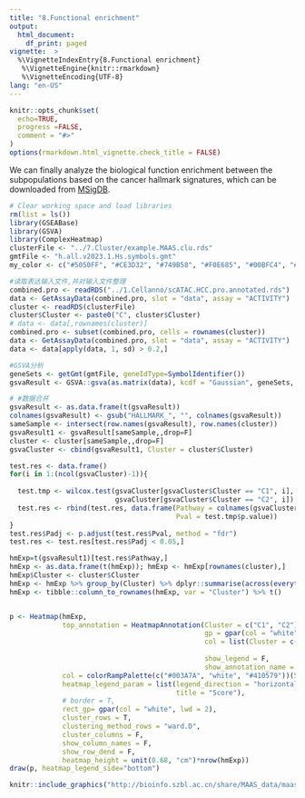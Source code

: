```yaml
---
title: "8.Functional enrichment"
output:
  html_document:
    df_print: paged
vignette:  >
  %\VignetteIndexEntry{8.Functional enrichment} 
   %\VignetteEngine{knitr::rmarkdown}
   %\VignetteEncoding{UTF-8}
lang: "en-US"
---
```


```r
knitr::opts_chunk$set(
  echo=TRUE,
  progress =FALSE,
  comment = "#>"
)
options(rmarkdown.html_vignette.check_title = FALSE)
```

We can finally analyze the biological function enrichment between the subpopulations based on the cancer hallmark signatures, which can be downloaded from [MSigDB](https://www.gsea-msigdb.org/gsea/msigdb/). 

```r
# Clear working space and load libraries
rm(list = ls())
library(GSEABase)
library(GSVA)
library(ComplexHeatmap)
clusterFile <- "../7.Cluster/example.MAAS.clu.rds"
gmtFile <- "h.all.v2023.1.Hs.symbols.gmt"
my_color <- c("#5050FF", "#CE3D32", "#749B58", "#F0E685", "#00BFC4", "#B79F00", "#00BA38")
```

```r
#读取表达输入文件,并对输入文件整理
combined.pro <- readRDS("../1.Cellanno/scATAC.HCC.pro.annotated.rds")
data <- GetAssayData(combined.pro, slot = "data", assay = "ACTIVITY")
cluster <- readRDS(clusterFile)
cluster$Cluster <- paste0("C", cluster$Cluster)
# data <- data[,rownames(cluster)]
combined.pro <- subset(combined.pro, cells = rownames(cluster))
data <- GetAssayData(combined.pro, slot = "data", assay = "ACTIVITY")
data <- data[apply(data, 1, sd) > 0.2,]

#GSVA分析
geneSets <- getGmt(gmtFile, geneIdType=SymbolIdentifier())
gsvaResult <- GSVA::gsva(as.matrix(data), kcdf = "Gaussian", geneSets, min.sz = 5, verbose = T, parallel.sz = 50)

# #数据合并
gsvaResult <- as.data.frame(t(gsvaResult))
colnames(gsvaResult) <- gsub("HALLMARK_", "", colnames(gsvaResult))
sameSample <- intersect(row.names(gsvaResult), row.names(cluster))
gsvaResult1 <- gsvaResult[sameSample,,drop=F]
cluster <- cluster[sameSample,,drop=F]
gsvaCluster <- cbind(gsvaResult1, Cluster = cluster$Cluster)

test.res <- data.frame()
for(i in 1:(ncol(gsvaCluster)-1)){
  
  test.tmp <- wilcox.test(gsvaCluster[gsvaCluster$Cluster == "C1", i],
                          gsvaCluster[gsvaCluster$Cluster == "C2", i])
  test.res <- rbind(test.res, data.frame(Pathway = colnames(gsvaCluster)[i],
                                         Pval = test.tmp$p.value))
}
test.res$Padj <- p.adjust(test.res$Pval, method = "fdr")
test.res <- test.res[test.res$Padj < 0.05,]

hmExp=t(gsvaResult1)[test.res$Pathway,]
hmExp <- as.data.frame(t(hmExp)); hmExp <- hmExp[rownames(cluster),]
hmExp$Cluster <- cluster$Cluster
hmExp <- hmExp %>% group_by(Cluster) %>% dplyr::summarise(across(everything(), mean))
hmExp <- tibble::column_to_rownames(hmExp, var = "Cluster") %>% t()


p <- Heatmap(hmExp,
             top_annotation = HeatmapAnnotation(Cluster = c("C1", "C2"),
                                                gp = gpar(col = "white", lwd = 1.5),
                                                col = list(Cluster = c("C1" = "#4C79BA",
                                                                       "C2" = "#DA8364")),
                                                show_legend = F, 
                                                show_annotation_name = T),
             col = colorRampPalette(c("#003A7A", "white", "#410579"))(50),
             heatmap_legend_param = list(legend_direction = "horizontal",
                                         title = "Score"),
             # border = T,
             rect_gp= gpar(col = "white", lwd = 2),
             cluster_rows = T,
             clustering_method_rows = "ward.D",
             cluster_columns = F,
             show_column_names = F,
             show_row_dend = F,
             heatmap_height = unit(0.68, "cm")*nrow(hmExp))
draw(p, heatmap_legend_side="bottom")
```

```r
knitr::include_graphics("http://bioinfo.szbl.ac.cn/share/MAAS_data/maas.hallmark.png")
```